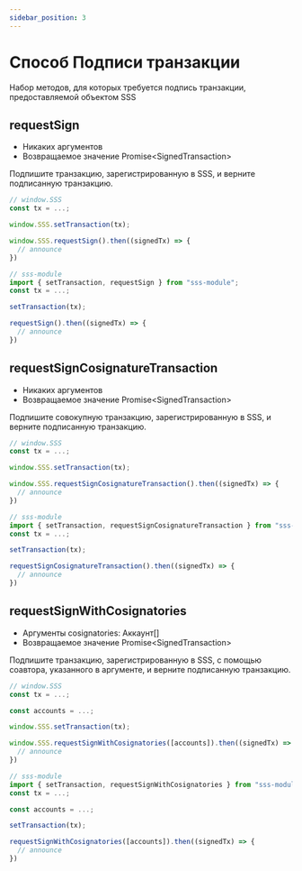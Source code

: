 ```yaml
---
sidebar_position: 3
---
```


# Способ Подписи транзакции

Набор методов, для которых требуется подпись транзакции, предоставляемой объектом SSS

## requestSign

- Никаких аргументов
- Возвращаемое значение Promise<SignedTransaction\>

Подпишите транзакцию, зарегистрированную в SSS, и верните подписанную транзакцию.

```ts
// window.SSS
const tx = ...;

window.SSS.setTransaction(tx);

window.SSS.requestSign().then((signedTx) => {
  // announce
})
```

```ts
// sss-module
import { setTransaction, requestSign } from "sss-module";
const tx = ...;

setTransaction(tx);

requestSign().then((signedTx) => {
  // announce
})
```

## requestSignCosignatureTransaction

- Никаких аргументов
- Возвращаемое значение Promise<SignedTransaction\>

Подпишите совокупную транзакцию, зарегистрированную в SSS, и верните подписанную транзакцию.

```ts
// window.SSS
const tx = ...;

window.SSS.setTransaction(tx);

window.SSS.requestSignCosignatureTransaction().then((signedTx) => {
  // announce
})
```

```ts
// sss-module
import { setTransaction, requestSignCosignatureTransaction } from "sss-module";
const tx = ...;

setTransaction(tx);

requestSignCosignatureTransaction().then((signedTx) => {
  // announce
})
```

## requestSignWithCosignatories

- Аргументы cosignatories: Аккаунт[]
- Возвращаемое значение Promise<SignedTransaction\>

Подпишите транзакцию, зарегистрированную в SSS, с помощью соавтора, указанного в аргументе, и верните подписанную транзакцию.

```ts
// window.SSS
const tx = ...;

const accounts = ...;

window.SSS.setTransaction(tx);

window.SSS.requestSignWithCosignatories([accounts]).then((signedTx) => {
  // announce
})
```

```ts
// sss-module
import { setTransaction, requestSignWithCosignatories } from "sss-module";
const tx = ...;

const accounts = ...;

setTransaction(tx);

requestSignWithCosignatories([accounts]).then((signedTx) => {
  // announce
})
```
